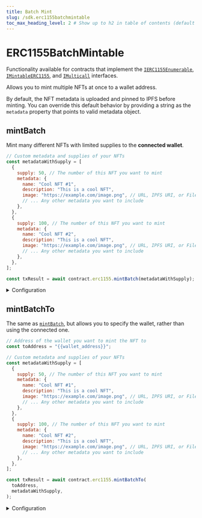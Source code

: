 ```yaml
---
title: Batch Mint
slug: /sdk.erc1155batchmintable
toc_max_heading_level: 2 # Show up to h2 in table of contents (default is up to h3)
---
```


# ERC1155BatchMintable

Functionality available for contracts that implement the
[`IERC1155Enumerable`](/contracts/IERC1155Enumerable),
[`IMintableERC1155`](/contracts/IMintableERC1155), and
[`IMulticall`](/contracts/IMulticall)
interfaces.

Allows you to mint multiple NFTs at once to a wallet address.

By default, the NFT metadata is uploaded and pinned to IPFS before minting.
You can override this default behavior by providing a string as the `metadata` property
that points to valid metadata object.

## mintBatch

Mint many different NFTs with limited supplies to the **connected wallet**.

```javascript
// Custom metadata and supplies of your NFTs
const metadataWithSupply = [
  {
    supply: 50, // The number of this NFT you want to mint
    metadata: {
      name: "Cool NFT #1",
      description: "This is a cool NFT",
      image: "https://example.com/image.png", // URL, IPFS URI, or File object
      // ... Any other metadata you want to include
    },
  },
  {
    supply: 100, // The number of this NFT you want to mint
    metadata: {
      name: "Cool NFT #2",
      description: "This is a cool NFT",
      image: "https://example.com/image.png", // URL, IPFS URI, or File object
      // ... Any other metadata you want to include
    },
  },
];

const txResult = await contract.erc1155.mintBatch(metadataWithSupply);
```

<details>
  <summary>Configuration</summary>
  <div>

#### metadataWithSupply

An array of objects that contain the metadata and supply of each NFT you want to mint.

The `supply` property is the number of this NFT you want to mint.
Must be a `string`, `number`, `bigint`, or `BigNumber`.

The `metadata` object must follow the [metadata standards](https://docs.opensea.io/docs/metadata-standards#metadata-structure).
Alternatively, you can provide a `string`s that points to a valid metadata object
to override the default behavior of uploading and pinning the metadata to IPFS (shown below).

```javascript
// highlight-start
const metadatas = [
  {
    metadata: "https://example.com/metadata1.json", // Any URI/URL that points to metadata
    supply: 50,
  },
  {
    metadata: "ipfs://my-ipfs-hash", // Any URI/URL that points to metadata
    supply: 100,
  },
];
// highlight-end

const txResult = await contract.erc1155.mintBatch(metadatas);
```

</div>
</details>

## mintBatchTo

The same as [`mintBatch`](#mintbatch), but allows you to specify the wallet, rather than using the connected one.

```javascript
// Address of the wallet you want to mint the NFT to
const toAddress = "{{wallet_address}}";

// Custom metadata and supplies of your NFTs
const metadataWithSupply = [
  {
    supply: 50, // The number of this NFT you want to mint
    metadata: {
      name: "Cool NFT #1",
      description: "This is a cool NFT",
      image: "https://example.com/image.png", // URL, IPFS URI, or File object
      // ... Any other metadata you want to include
    },
  },
  {
    supply: 100, // The number of this NFT you want to mint
    metadata: {
      name: "Cool NFT #2",
      description: "This is a cool NFT",
      image: "https://example.com/image.png", // URL, IPFS URI, or File object
      // ... Any other metadata you want to include
    },
  },
];

const txResult = await contract.erc1155.mintBatchTo(
  toAddress,
  metadataWithSupply,
);
```

<details>
  <summary>Configuration</summary>
  <div>

#### toAddress

The address of the wallet you want to mint the NFT to.

Must be a `string`.

```javascript
// Custom metadata and supplies of your NFTs
const metadataWithSupply = [
  // ...
];

const txResult = await contract.erc1155.mintBatchTo(
  // highlight-next-line
  "{{wallet_address}}",
  metadataWithSupply,
);
```

#### metadataWithSupply

See [`mintBatch`](#mintbatch) for more details.

</div>
</details>
